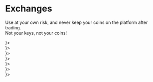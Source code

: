 
# Exchanges

Use at your own risk, and never keep your coins on the platform after trading.  
Not your keys, not your coins!

<Cards>
  <Card title="TradeOgre" href="https://tradeogre.com/exchange/XEL-USDT" image icon={<img width={25} src="/exchanges/tradeogre_logo.png" />}>
    <div style={{backgroundImage: `url(/exchanges/tradeogre.png)`}} className={styles.image} />
  </Card>
  <Card title="Exbitron" href="https://exbitron.com/trade?market=XEL-USDT" image icon={<img width={25} src="/exchanges/exbitron_logo.png" />}>
    <div style={{backgroundImage: `url(/exchanges/exbitron.png)`}} className={styles.image} />
  </Card>
  <Card title="Seven Seas Exchange" href="https://www.sevenseas.exchange/market/XEL-USDT" image icon={<img width={25} src="/exchanges/sevenseas_logo.webp" />}>
    <div style={{backgroundImage: `url(/exchanges/sevenseas.png)`}} className={styles.image} />
  </Card>
  <Card title="NonKYC" href="https://nonkyc.io/market/XEL_USDT" image icon={<img width={25} src="/exchanges/nonkyc_logo.png" />}>
    <div style={{backgroundImage: `url(/exchanges/nonkyc.png)`}} className={styles.image} />
  </Card>
  <Card title="Xeggex" href="https://xeggex.com/market/XEL_USDT" image icon={<img width={25} src="/exchanges/xeggex_logo.webp" />}>
    <div style={{backgroundImage: `url(/exchanges/xeggex.png)`}} className={styles.image} />
  </Card>
  <Card title="CoinEx" href="https://www.coinex.com/en/exchange/xel-usdt" image icon={<img width={25} src="/exchanges/coinex_logo.png" />}>
    <div style={{backgroundImage: `url(/exchanges/coinex.png)`}} className={styles.image} />
  </Card>
  <Card title="MEXC" href="https://www.mexc.com/exchange/XEL_USDT" image icon={<img width={25} src="/exchanges/mexc_logo.png" />}>
    <div style={{backgroundImage: `url(/exchanges/mexc.png)`}} className={styles.image} />
  </Card>
</Cards>